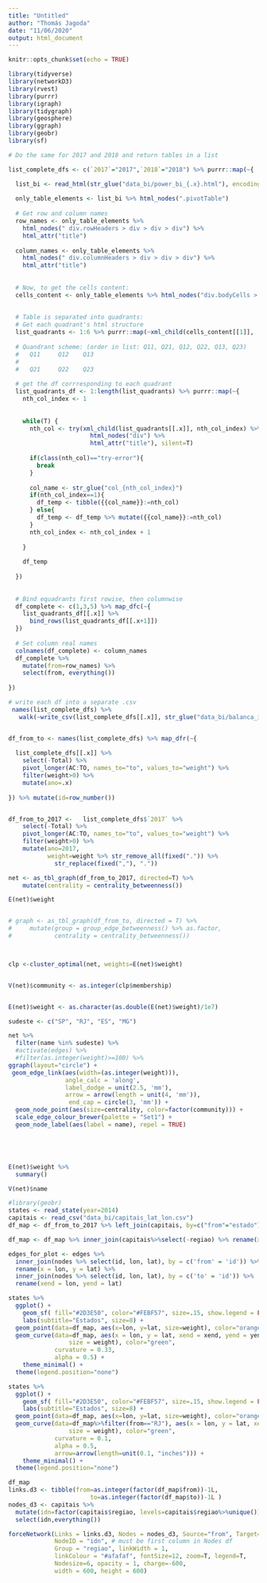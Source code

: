 ```yaml
---
title: "Untitled"
author: "Thomás Jagoda"
date: "11/06/2020"
output: html_document
---
```


```r
knitr::opts_chunk$set(echo = TRUE)
```

```r
library(tidyverse)
library(networkD3)
library(rvest)
library(purrr)
library(igraph)
library(tidygraph)
library(geosphere)
library(ggraph)
library(geobr)
library(sf)
```


```r

# Do the same for 2017 and 2018 and return tables in a list

list_complete_dfs <- c(`2017`="2017",`2018`="2018") %>% purrr::map(~{

  list_bi <- read_html(str_glue("data_bi/power_bi_{.x}.html"), encoding="ISO-8859-1")
  
  only_table_elements <- list_bi %>% html_nodes(".pivotTable")
  
  # Get row and column names
  row_names <- only_table_elements %>% 
    html_nodes(" div.rowHeaders > div > div > div") %>% 
    html_attr("title")
  
  column_names <- only_table_elements %>% 
    html_nodes(" div.columnHeaders > div > div > div") %>% 
    html_attr("title")
  
  
  # Now, to get the cells content:
  cells_content <- only_table_elements %>% html_nodes("div.bodyCells > div:first-child")
  
  
  # Table is separated into quadrants:
  # Get each quadrant's html structure
  list_quadrants <- 1:6 %>% purrr::map(~xml_child(cells_content[[1]], .x))
  
  # Quandrant scheme: (order in list: Q11, Q21, Q12, Q22, Q13, Q23)
  #   Q11     Q12    Q13
  #
  #   Q21     Q22    Q23
  
  # get the df corrresponding to each quadrant
  list_quadrants_df <- 1:length(list_quadrants) %>% purrr::map(~{
    nth_col_index <- 1
    
    
    while(T) {
      nth_col <- try(xml_child(list_quadrants[[.x]], nth_col_index) %>% 
                       html_nodes("div") %>% 
                       html_attr("title"), silent=T)
      
      if(class(nth_col)=="try-error"){
        break
      } 
      
      col_name <- str_glue("col_{nth_col_index}")
      if(nth_col_index==1){
        df_temp <- tibble({{col_name}}:=nth_col)
      } else{
        df_temp <- df_temp %>% mutate({{col_name}}:=nth_col)
      }
      nth_col_index <- nth_col_index + 1
      
    }
    
    df_temp
    
  })
  
  
  # Bind equadrants first rowise, then columnwise
  df_complete <- c(1,3,5) %>% map_dfc(~{
    list_quadrants_df[[.x]] %>% 
      bind_rows(list_quadrants_df[[.x+1]])
  })
  
  # Set column real names
  colnames(df_complete) <- column_names
  df_complete %>%
    mutate(from=row_names) %>%
    select(from, everything())
  
})

# write each df into a separate .csv
 names(list_complete_dfs) %>% 
   walk(~write_csv(list_complete_dfs[[.x]], str_glue("data_bi/balanca_interestadual_{.x}.csv")))



```



```r



df_from_to <- names(list_complete_dfs) %>% map_dfr(~{
  
  list_complete_dfs[[.x]] %>%
    select(-Total) %>%
    pivot_longer(AC:TO, names_to="to", values_to="weight") %>%
    filter(weight>0) %>%
    mutate(ano=.x) 
  
}) %>% mutate(id=row_number())


df_from_to_2017 <-   list_complete_dfs$`2017` %>%
    select(-Total) %>%
    pivot_longer(AC:TO, names_to="to", values_to="weight") %>%
    filter(weight>0) %>%
    mutate(ano=2017,
           weight=weight %>% str_remove_all(fixed(".")) %>%
             str_replace(fixed(","), ".")) 

net <- as_tbl_graph(df_from_to_2017, directed=T) %>%
    mutate(centrality = centrality_betweenness())

E(net)$weight


# graph <- as_tbl_graph(df_from_to, directed = T) %>%
#     mutate(group = group_edge_betweenness() %>% as.factor,
#            centrality = centrality_betweenness())



clp <-cluster_optimal(net, weights=E(net)$weight)


V(net)$community <- as.integer(clp$membership)


E(net)$weight <- as.character(as.double(E(net)$weight)/1e7)

sudeste <- c("SP", "RJ", "ES", "MG")

net %>%
  filter(name %in% sudeste) %>%
  #activate(edges) %>%
  #filter(as.integer(weight)>=100) %>%
ggraph(layout="circle") +
 geom_edge_link(aes(width=(as.integer(weight))),
                angle_calc = 'along',
                label_dodge = unit(2.5, 'mm'),
                arrow = arrow(length = unit(4, 'mm')), 
                 end_cap = circle(3, 'mm')) +
  geom_node_point(aes(size=centrality, color=factor(community))) +
  scale_edge_colour_brewer(palette = "Set1") +
  geom_node_label(aes(label = name), repel = TRUE)





E(net)$weight %>%
  summary()

V(net)$name

```


```r




#library(geobr)
states <- read_state(year=2014)
capitais <- read_csv("data_bi/capitais_lat_lon.csv")
df_map <- df_from_to_2017 %>% left_join(capitais, by=c("from"="estado")) %>% mutate(weight = as.double(weight)/1e6)

df_map <- df_map %>% inner_join(capitais%>%select(-regiao) %>% rename(xend=lon, yend=lat), by=c(to="estado"))

edges_for_plot <- edges %>%
  inner_join(nodes %>% select(id, lon, lat), by = c('from' = 'id')) %>%
  rename(x = lon, y = lat) %>%
  inner_join(nodes %>% select(id, lon, lat), by = c('to' = 'id')) %>%
  rename(xend = lon, yend = lat)

states %>%
  ggplot() +
    geom_sf( fill="#2D3E50", color="#FEBF57", size=.15, show.legend = FALSE) +
    labs(subtitle="Estados", size=8) +
  geom_point(data=df_map, aes(x=lon, y=lat, size=weight), color="orange") +
  geom_curve(data=df_map, aes(x = lon, y = lat, xend = xend, yend = yend,     # draw edges as arcs
                 size = weight), color="green",
             curvature = 0.33,
             alpha = 0.5) +
    theme_minimal() +
  theme(legend.position="none")

states %>%
  ggplot() +
    geom_sf( fill="#2D3E50", color="#FEBF57", size=.15, show.legend = FALSE) +
    labs(subtitle="Estados", size=8) +
  geom_point(data=df_map, aes(x=lon, y=lat, size=weight), color="orange") +
  geom_curve(data=df_map%>%filter(from=="RJ"), aes(x = lon, y = lat, xend = xend, yend = yend,     # draw edges as arcs
                 size = weight), color="green",
             curvature = 0.1,
             alpha = 0.5,
             arrow=arrow(length=unit(0.1, "inches"))) +
    theme_minimal() +
  theme(legend.position="none")


```




```r



df_map
links.d3 <- tibble(from=as.integer(factor(df_map$from))-1L,
                       to=as.integer(factor(df_map$to))-1L )
nodes_d3 <- capitais %>%
  mutate(idn=factor(capitais$regiao, levels=capitais$regiao%>%unique())) %>%
  select(idn,everything()) 

forceNetwork(Links = links.d3, Nodes = nodes_d3, Source="from", Target="to",
             NodeID = "idn", # must be first column in Nodes df
             Group = "regiao", linkWidth = 1,
             linkColour = "#afafaf", fontSize=12, zoom=T, legend=T,
             Nodesize=6, opacity = 1, charge=-600,
             width = 600, height = 600)
```





